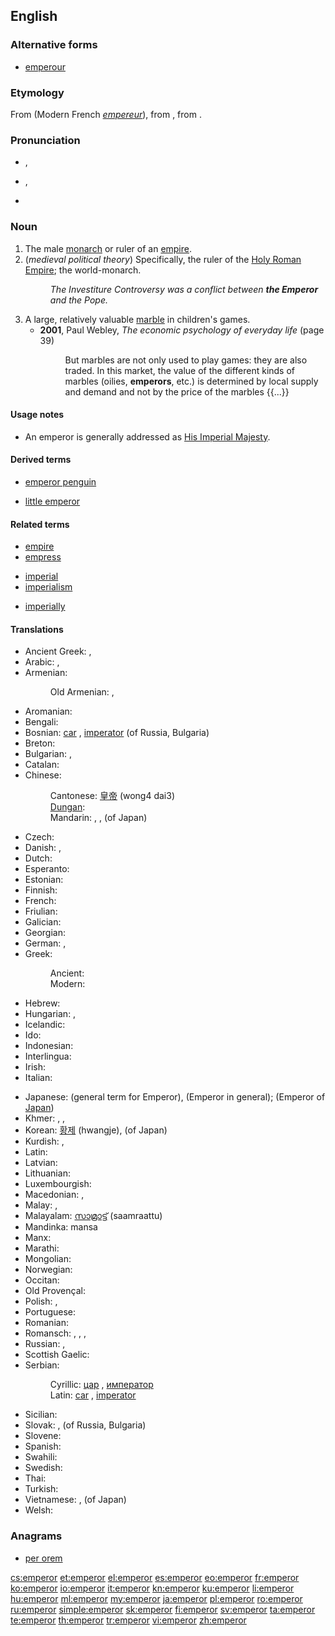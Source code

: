 ==English==

===Alternative forms===
* [[emperour]] {{qualifier|obsolete}}

===Etymology===
From {{etyl|fro}} {{term|empereor|lang=fr}} (Modern French ''[[empereur]]''), from {{etyl|la}} {{term|imperator||emperor; commander|lang=la}}, from {{term|imperare|| to command|lang=la}}.

===Pronunciation===
* {{a|RP}} {{IPA|/ˈɛmpəɹə/}}, {{X-SAMPA|/"Emp@r\@/}}
* {{a|GenAm}} {{IPA|/ˈɛmpəɹɚ/}}, {{X-SAMPA|/"Emp@r\@`/}}
* {{audio|En-us-emperor.ogg|Audio (US)}}

===Noun===
{{en-noun}}

# The male [[monarch]] or ruler of an [[empire]].
# (''medieval political theory'') Specifically, the ruler of the [[Holy Roman Empire]]; the world-monarch.
#: ''The Investiture Controversy was a conflict between '''the Emperor''' and the Pope.''
# A large, relatively valuable [[marble]] in children's games.
#* '''2001''', Paul Webley, ''The economic psychology of everyday life'' (page 39)
#*: But marbles are not only used to play games: they are also traded. In this market, the value of the different kinds of marbles (oilies, '''emperors''', etc.) is determined by local supply and demand and not by the price of the marbles {{...}}

====Usage notes====
* An emperor is generally addressed as [[His Imperial Majesty]].

====Derived terms====
{{rel-top|Terms derived from ''emperor''}}
* [[emperor penguin]]
{{rel-mid}}
* [[little emperor]]
{{rel-bottom}}

====Related terms====
{{rel-top3|Terms etymologically related to ''emperor''}}
* [[empire]]
* [[empress]]
{{rel-mid3}}
* [[imperial]]
* [[imperialism]]
{{rel-mid3}}
* [[imperially]]
{{rel-bottom}}

====Translations====
{{trans-top|ruler of an empire}}
* Ancient Greek: {{tø|grc|καῖσαρ|m|sc=polytonic}}, {{tø|grc|αὐτάναξ|m|sc=polytonic}}
* Arabic: {{t-|ar|قيصر|m|tr=qaySar}}, {{t-|ar|إمبراطور|m|tr='imbraaTuur}}
* Armenian: {{t-|hy|կայսր|tr=kaysr}}
*: Old Armenian: {{tø|xcl|կայսր|tr=kaysr|sc=Armn|xs=Old Armenian}}, {{tø|xcl|կեսար|tr=kesar|sc=Armn|xs=Old Armenian}}
* Aromanian: {{t-|rup|ampirat|m}}
* Bengali: {{t-|bn|সম্রাট|sc=Beng}}
* Bosnian: [[car]] {{m}}, [[imperator]] {{m}} (of Russia, Bulgaria)
* Breton: {{t-|br|impalaer|xs=Breton}}
* Bulgarian: {{t+|bg|цар|m}}, {{t+|bg|император|m}}
* Catalan: {{t+|ca|emperador}}
* Chinese:
*: Cantonese: [[皇帝]] (wong4 dai3)
*: [[Dungan]]: {{tø|dng|хуанди|tr=huandi|sc=Cyrl}}
*: Mandarin: {{t-|cmn|皇帝|tr=huángdì|sc=Hani}}, {{t-|cmn|帝王|tr=dìwáng|sc=Hani}}, {{t-|cmn|天皇|tr=tiānhuáng|sc=Hani}} (of Japan)
* Czech: {{t+|cs|císař|m}}
* Danish: {{t+|da|kejser}}, {{t-|da|Keiseren}}
* Dutch: {{t+|nl|keizer|m}}
* Esperanto: {{t-|eo|imperiestro|xs=Esperanto}}
* Estonian: {{t+|et|keiser}}
* Finnish: {{t+|fi|keisari}}
* French: {{t+|fr|empereur|m}}
* Friulian: {{tø|fur|imperadôr|m}}
* Galician: {{t-|gl|emperador|xs=Galician}}
* Georgian: {{t-|ka|იმპერატორი|tr=imp'erat'ori|sc=Geor|xs=Georgian}}
* German: {{t+|de|Kaiser|m}}, {{t-|de|Imperator|m}}
* Greek:
*: Ancient: {{tø|grc|αὐτοκράτωρ|m|sc=polytonic}}
*: Modern: {{t+|el|αυτοκράτορας|m}}
* Hebrew: {{t+|he|קיסר}}
* Hungarian: {{t+|hu|császár}}, {{t+|hu|cár}}
* Icelandic: {{t+|is|keisari|m}}
* Ido: {{t+|io|cezaro|xs=Ido}}
* Indonesian: {{t+|id|kaisar|xs=Indonesian}}
* Interlingua: {{t-|ia|imperator}}
* Irish: {{t-|ga|impire|m}}
* Italian: {{t+|it|imperatore|m}}
{{trans-mid}}
* Japanese: {{t+|ja|帝王|tr=teiō}} (general term for Emperor), {{t+|ja|皇帝|tr=kōtei}} (Emperor in general); {{t+|ja|天皇|tr=tennō}} (Emperor of [[Japan]])
* Khmer: {{t+|km|អធិរាជ|sc=Khmr|tr=atʰiriech}}, {{t-|km|ព្រះចៅអធិរាជ|sc=Khmr|tr=preah chav atʰiriech}}, {{t-|km|រាជាធិរាជ|sc=Khmr|tr=riechie tʰiriech}}
* Korean: [[황제]] (hwangje), {{t+|ko|천황|tr=cheonhwang}} (of Japan)
* Kurdish: {{t|ku|emperator|sc=ku-Arab}}, {{t|ku|qeyser|sc=ku-Arab}}
* Latin: {{t+|la|imperator|m}}
* Latvian: {{t-|lv|imperators|m|xs=Latvian}}
* Lithuanian: {{t-|lt|imperatorius|m|xs=Lithuanian}}
* Luxembourgish: {{t-|lb|Keeser}}
* Macedonian: {{t-|mk|цар|m|tr=car}}, {{t-|mk|император|m|tr=imperátor}}
* Malay: {{t-|ms|kaisar}}, {{t-|ms|maharaja}}
* Malayalam: [[സാമ്രാട്ട്]] (saamraattu)
* Mandinka: mansa
* Manx: {{t-|gv|ard-ree|m}}
* Marathi: {{t-|mr|सम्राट|m|tr=samrāṭ|sc=Deva}}
* Mongolian: {{t-|mn|эзэн хаан|sc=Cyrl}}
* Norwegian: {{t+|no|keiser|m}}
* Occitan: {{t+|oc|emperador|m}}
* Old Provençal: {{tø|pro|emperador}}
* Polish: {{t+|pl|imperator|m}}, {{t+|pl|cesarz|m}}
* Portuguese: {{t+|pt|imperador|m}}
* Romanian: {{t+|ro|împărat|m}}
* Romansch: {{t-|rm|imperatur|m}}, {{t-|rm|imperataur|m}}, {{t-|rm|imperatour|m}}, {{t-|rm|caiser|m}}
* Russian: {{t+|ru|император|m|tr=imperátor}}, {{qualifier|czar}} {{t+|ru|царь|m|tr=car’}}
* Scottish Gaelic: {{t-|gd|ìmpire|xs=Scottish Gaelic}}
* Serbian:
*: Cyrillic: [[цар]] {{m}}, [[император]]
*: Latin: [[car]] {{m}}, [[imperator]]
* Sicilian: {{t-|scn|mpiraturi}}
* Slovak: {{t+|sk|cisár|m}}, {{t+|sk|cár|m}} (of Russia, Bulgaria)
* Slovene: {{t+|sl|cesar|m}}
* Spanish: {{t+|es|emperador|m}}
* Swahili: {{t-|sw|kaisari|xs=Swahili}}
* Swedish: {{t+|sv|kejsare}}
* Thai: {{t-|th|จักรพรรดิ|tr=càkkraphát}}
* Turkish: {{t+|tr|imparator}}
* Vietnamese: {{t+|vi|hoàng đế|xs=Vietnamese}}, {{t-|vi|thiên hoàng|xs=Vietnamese}} (of Japan)
* Welsh: {{t-|cy|ymerawdwr|xs=Welsh}}
{{trans-bottom}}

===Anagrams===
* [[per orem#English|per orem]]

[[cs:emperor]]
[[et:emperor]]
[[el:emperor]]
[[es:emperor]]
[[eo:emperor]]
[[fr:emperor]]
[[ko:emperor]]
[[io:emperor]]
[[it:emperor]]
[[kn:emperor]]
[[ku:emperor]]
[[li:emperor]]
[[hu:emperor]]
[[ml:emperor]]
[[my:emperor]]
[[ja:emperor]]
[[pl:emperor]]
[[ro:emperor]]
[[ru:emperor]]
[[simple:emperor]]
[[sk:emperor]]
[[fi:emperor]]
[[sv:emperor]]
[[ta:emperor]]
[[te:emperor]]
[[th:emperor]]
[[tr:emperor]]
[[vi:emperor]]
[[zh:emperor]]